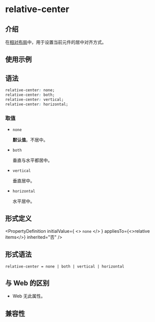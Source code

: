 # relative-center

## 介绍

在[相对布局](guide/ui/layout/relative-layout.mdx)中，用于设置当前元件的居中对齐方式。

## 使用示例


<Go
  example="css-api"
  entry="src/relative-center"
  defaultFile="src/relative-center/App.tsx"
  img="/assets/doc/css/relative-center.png"
  defaultEntryFile="dist/relative-center.lynx.bundle"
  entry="src/relative-center"
/>

## 语法

```css
relative-center: none;
relative-center: both;
relative-center: vertical;
relative-center: horizontal;
```

### 取值

- `none`

  **默认值**。不居中。

- `both`

  垂直与水平都居中。

- `vertical`

  垂直居中。

- `horizontal`

  水平居中。

## 形式定义


<PropertyDefinition
  initialValue={
    <>
      <code>none</code>
    </>
  }
  appliesTo={<>relative items</>}
  inherited="否"
/>

## 形式语法

```
relative-center = none | both | vertical | horizontal
```

## 与 Web 的区别

- Web 无此属性。

## 兼容性


<LegacyCompatTable metadata="css/properties/relative-center" />
